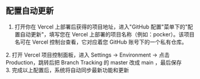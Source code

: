 
## 配置自动更新

1. 打开你在 Vercel 上部署后获得的项目地址，进入"GitHub 配置"菜单下的"配置自动更新"，填写您在 Vercel 上部署的项目名称（例如：pocker）。该项目名可在 Vercel 控制台查看，它对应着您 GitHub 账号下的一个私有仓库。
<div style={{ marginBottom: '20px' }}>
  <ZoomableImage src="/projectShots/6.png" alt="Step 6" width={800} height={400} />
</div>
2. 打开 Vercel 项目控制面板，进入 Settings → Environment → 点击 Production，跳转后把 Branch Tracking 的 master 改成 main ，最后保存
<div style={{ marginBottom: '20px' }}>
  <ZoomableImage src="/vercelEnv/5.png" alt="Step 5" width={800} height={400} />
</div>
<div style={{ marginBottom: '20px' }}>
  <ZoomableImage src="/vercelEnv/6.png" alt="Step 6" width={800} height={400} />
</div>
3. 完成以上配置后，系统将自动同步最新功能和更新